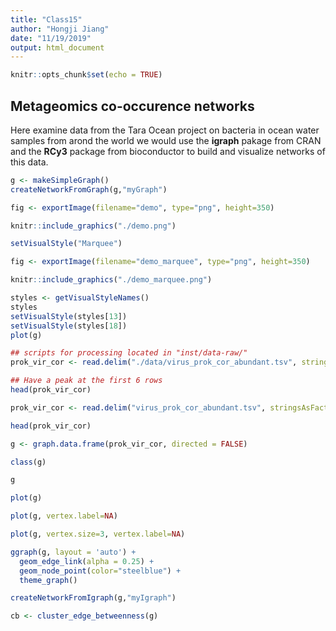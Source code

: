 ```yaml
---
title: "Class15"
author: "Hongji Jiang"
date: "11/19/2019"
output: html_document
---
```


```r
knitr::opts_chunk$set(echo = TRUE)
```

## Metageomics co-occurence networks 

Here examine data from the Tara Ocean project on bacteria in ocean water samples from arond the world
we would use the **igraph** pakage from CRAN and the **RCy3** package from bioconductor to build and visualize networks of this data.
```r
g <- makeSimpleGraph()
createNetworkFromGraph(g,"myGraph")
```
```r
fig <- exportImage(filename="demo", type="png", height=350)
```

```r
knitr::include_graphics("./demo.png")
```


```r
setVisualStyle("Marquee")


```

```r
fig <- exportImage(filename="demo_marquee", type="png", height=350)

knitr::include_graphics("./demo_marquee.png")
```


```r
styles <- getVisualStyleNames()
styles
setVisualStyle(styles[13])
setVisualStyle(styles[18])
plot(g)
```

```r
## scripts for processing located in "inst/data-raw/"
prok_vir_cor <- read.delim("./data/virus_prok_cor_abundant.tsv", stringsAsFactors = FALSE)

## Have a peak at the first 6 rows
head(prok_vir_cor)
```

```r
prok_vir_cor <- read.delim("virus_prok_cor_abundant.tsv", stringsAsFactors = FALSE)
```

```r
head(prok_vir_cor)
```

```r
g <- graph.data.frame(prok_vir_cor, directed = FALSE)
```

```r
class(g)
```

```r
g
```

```r
plot(g)
```

```r
plot(g, vertex.label=NA)
```

```r
plot(g, vertex.size=3, vertex.label=NA)
```

```r
ggraph(g, layout = 'auto') +
  geom_edge_link(alpha = 0.25) +
  geom_node_point(color="steelblue") +
  theme_graph()
```

```r
createNetworkFromIgraph(g,"myIgraph")
```

```r
cb <- cluster_edge_betweenness(g)
```

